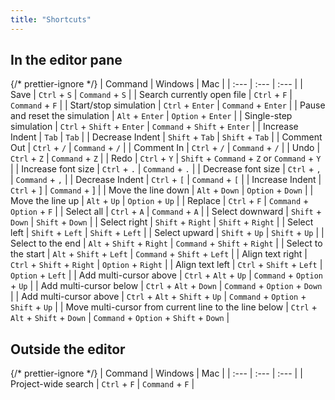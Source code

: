 ```yaml
---
title: "Shortcuts"
---
```


## In the editor pane

{/* prettier-ignore */}
| Command | Windows | Mac |
| :--- | :--- | :--- |
| Save | `Ctrl` + `S` | `Command` + `S` |
| Search currently open file | `Ctrl` + `F` | `Command` + `F` |
| Start/stop simulation | `Ctrl` + `Enter` | `Command` + `Enter` |
| Pause and reset the simulation | `Alt` + `Enter` | `Option` + `Enter` |
| Single-step simulation | `Ctrl` + `Shift` + `Enter` | `Command` + `Shift` + `Enter` |
| Increase Indent | `Tab` | `Tab` |
| Decrease Indent | `Shift` + `Tab` | `Shift` + `Tab` |
| Comment Out | `Ctrl` + `/` | `Command` + `/` |
| Comment In | `Ctrl` + `/` | `Command` + `/` |
| Undo | `Ctrl` + `Z` | `Command` + `Z` |
| Redo | `Ctrl` + `Y` | `Shift` + `Command` + `Z` or `Command` + `Y` |
| Increase font size | `Ctrl` + `.` | `Command` + `.` |
| Decrease font size | `Ctrl` + `,` | `Command` + `,` |
| Decrease Indent | `Ctrl` + `[` | `Command` + `[` |
| Increase Indent | `Ctrl` + \] | `Command` + \] |
| Move the line down | `Alt` + `Down` | `Option` + `Down` |
| Move the line up | `Alt` + `Up` | `Option` + `Up` |
| Replace | `Ctrl` + `F` | `Command` + `Option` + `F` |
| Select all | `Ctrl` + `A` | `Command` + `A` |
| Select downward | `Shift` + `Down` | `Shift` + `Down` |
| Select right | `Shift` + `Right` | `Shift` + `Right` |
| Select left | `Shift` + `Left` | `Shift` + `Left` |
| Select upward | `Shift` + `Up` | `Shift` + `Up` |
| Select to the end | `Alt` + `Shift` + `Right` | `Command` + `Shift` + `Right` |
| Select to the start | `Alt` + `Shift` + `Left` | `Command` + `Shift` + `Left` |
| Align text right | `Ctrl` + `Shift` + `Right` | `Option` + `Right` |
| Align text left | `Ctrl` + `Shift` + `Left` | `Option` + `Left` |
| Add multi-cursor above | `Ctrl` + `Alt` + `Up` | `Command` + `Option` + `Up` |
| Add multi-cursor below | `Ctrl` + `Alt` + `Down` | `Command` + `Option` + `Down` |
| Add multi-cursor above | `Ctrl` + `Alt` + `Shift` + `Up` | `Command` + `Option` + `Shift` + `Up` |
| Move multi-cursor from current line to the line below | `Ctrl` + `Alt` + `Shift` + `Down` | `Command` + `Option` + `Shift` + `Down` |

## Outside the editor

{/* prettier-ignore */}
| Command | Windows | Mac |
| :--- | :--- | :--- |
| Project-wide search | `Ctrl` + `F` | `Command` + `F` |
